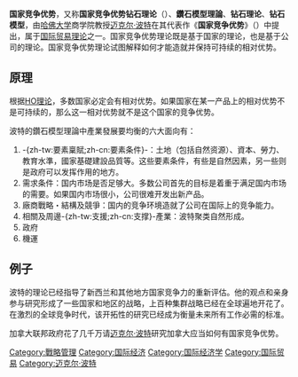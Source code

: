 {{NoteTA |G1=Economics}}
'''国家竞争优势'''，又称'''国家竞争优势钻石理论'''（{{lang-en|Michael Porter's National Diamond}}）、'''鑽石模型理論'''、'''钻石理论'''、'''钻石模型'''，由[[哈佛大学|哈佛大学]]商学院教授[[迈克尔·波特|迈克尔·波特]]在其代表作《'''国家竞争优势'''》（{{Lang|en|The Competitive Advantage of Nations}}）中提出，属于[[国际贸易理论|国际贸易理论]]之一。国家竞争优势理论既是基于国家的理论，也是基于公司的理论。国家竞争优势理论试图解释如何才能造就并保持可持续的相对优势。

==原理==
根据[[HO理论|HO理论]]，多数国家必定会有相对优势。如果国家在某一产品上的相对优势不是可持续的，那么这一相对优势就不是这个国家的竞争优势。

波特的鑽石模型理論中產業發展要均衡的六大面向有：
#-{zh-tw:要素稟賦;zh-cn:要素条件}-：土地（包括自然资源）、資本、勞力、教育水準，國家基礎建設品質等。这些要素条件，有些是自然因素，另一些则是政府可以发挥作用的地方。
#需求条件：国内市场是否足够大。多数公司首先的目标是着重于满足国内市场的需要。如果国内市场很小，公司很难开发出新产品。
#廠商戰略・結構及競爭：国内的竞争环境造就了公司在国际上的竞争能力。
#相關及周邊-{zh-tw:支援;zh-cn:支撑}-產業：波特聚类自然形成。
#政府
#機運

==例子==
波特的理论已经指导了新西兰和其他地方国家竞争力的重新评估。他的观点和亲身参与研究形成了一些国家和地区的战略，上百种集群战略已经在全球遍地开花了。在激烈的全球竞争时代，该开拓性的研究已经成为衡量未来所有工作必需的标准。

加拿大联邦政府花了几千万请[[迈克尔·波特|迈克尔·波特]]研究加拿大应当如何有国家竞争优势。
{{Econ-stub}}
[[Category:戰略管理|Category:戰略管理]]
[[Category:国际经济|Category:国际经济]]
[[Category:国际经济学|Category:国际经济学]]
[[Category:国际贸易|Category:国际贸易]]
[[Category:迈克尔·波特|Category:迈克尔·波特]]